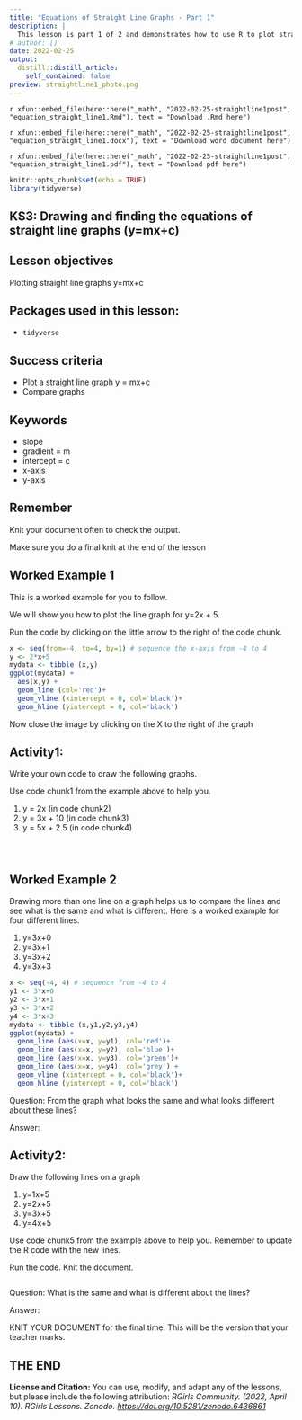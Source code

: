 ```yaml
---
title: "Equations of Straight Line Graphs - Part 1"
description: |
  This lesson is part 1 of 2 and demonstrates how to use R to plot straight line graphs (y=mx+c) and to observe what happens when the value of m changes
# author: []
date: 2022-02-25
output:
  distill::distill_article:
    self_contained: false
preview: straightline1_photo.png
---
```


<div class="contributor_org">
`r xfun::embed_file(here::here("_math", "2022-02-25-straightline1post", "equation_straight_line1.Rmd"), text = "Download .Rmd here")`

`r xfun::embed_file(here::here("_math", "2022-02-25-straightline1post", "equation_straight_line1.docx"), text = "Download word document here")`

`r xfun::embed_file(here::here("_math", "2022-02-25-straightline1post", "equation_straight_line1.pdf"), text = "Download pdf here")`
</div>

```r
knitr::opts_chunk$set(echo = TRUE)
library(tidyverse)
```

## KS3: Drawing and finding the equations of straight line graphs (y=mx+c)

## Lesson objectives
Plotting straight line graphs y=mx+c

## Packages used in this lesson:

- `tidyverse`

## Success criteria
* Plot a straight line graph y = mx+c
* Compare graphs

## Keywords
* slope
* gradient = m
* intercept = c
* x-axis
* y-axis

## Remember
Knit your document often to check the output.

Make sure you do a final knit at the end of the lesson

## Worked Example 1
This is a worked example for you to follow.

We will show you how to plot the line graph for y=2x + 5.

Run the code by clicking on the little arrow to the right of the code chunk.

```r
x <- seq(from=-4, to=4, by=1) # sequence the x-axis from -4 to 4
y <- 2*x+5
mydata <- tibble (x,y)
ggplot(mydata) +
  aes(x,y) +
  geom_line (col='red')+
  geom_vline (xintercept = 0, col='black')+
  geom_hline (yintercept = 0, col='black')

```

Now close the image by clicking on the X to the right of the graph

## Activity1:  
Write your own code to draw the following graphs.

Use code chunk1 from the example above to help you.

1. y = 2x (in code chunk2)
2. y = 3x + 10 (in code chunk3)
3. y = 5x + 2.5 (in code chunk4)


```r

```

```r

```

```r

```

## Worked Example 2
Drawing more than one line on a graph helps us to compare the lines and see what is the same and what is different.
Here is a worked example for four different lines.

1. y=3x+0 
2. y=3x+1
3. y=3x+2
4. y=3x+3


```r
x <- seq(-4, 4) # sequence from -4 to 4
y1 <- 3*x+0
y2 <- 3*x+1
y3 <- 3*x+2
y4 <- 3*x+3
mydata <- tibble (x,y1,y2,y3,y4)
ggplot(mydata) +
  geom_line (aes(x=x, y=y1), col='red')+
  geom_line (aes(x=x, y=y2), col='blue')+
  geom_line (aes(x=x, y=y3), col='green')+
  geom_line (aes(x=x, y=y4), col='grey') +
  geom_vline (xintercept = 0, col='black')+
  geom_hline (yintercept = 0, col='black')

```
Question:  From the graph what looks the same and what looks different about these lines?

Answer:

## Activity2:
Draw the following lines on a graph

1. y=1x+5
2. y=2x+5
3. y=3x+5
4. y=4x+5

Use code chunk5 from the example above to help you. Remember to update the R code with the new lines. 

Run the code.  Knit the document.

```r


```
Question: What is the same and what is different about the lines?

Answer:



KNIT YOUR DOCUMENT for the final time.  This will be the version that your teacher marks.

## THE END

<div class="license">
**License and Citation:** You can use, modify, and adapt any of the lessons, but please include the following attribution: *RGirls Community. (2022, April 10). RGirls Lessons. Zenodo. [https://doi.org/10.5281/zenodo.6436861](https://doi.org/10.5281/zenodo.6436861)* 
</div>